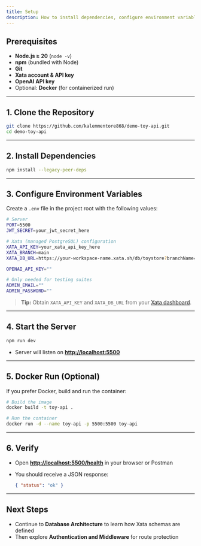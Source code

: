 ```yaml
---
title: Setup
description: How to install dependencies, configure environment variables, and start the backend locally.
---
```


## Prerequisites

- **Node.js ≥ 20** (`node -v`)
- **npm** (bundled with Node)
- **Git**
- **Xata account & API key**
- **OpenAI API key**
- Optional: **Docker** (for containerized run)

---

## 1. Clone the Repository

```bash
git clone https://github.com/kalemmentore868/demo-toy-api.git
cd demo-toy-api
```

---

## 2. Install Dependencies

```bash
npm install --legacy-peer-deps
```

---

## 3. Configure Environment Variables

Create a `.env` file in the project root with the following values:

```bash
# Server
PORT=5500
JWT_SECRET=your_jwt_secret_here

# Xata (managed PostgreSQL) configuration
XATA_API_KEY=your_xata_api_key_here
XATA_BRANCH=main
XATA_DB_URL=https://your-workspace-name.xata.sh/db/toystore?branchName=main

OPENAI_API_KEY=""

# Only needed for testing suites
ADMIN_EMAIL=""
ADMIN_PASSWORD=""
```

> **Tip:** Obtain `XATA_API_KEY` and `XATA_DB_URL` from your [Xata dashboard](https://xata.io).

---

## 4. Start the Server

```bash
npm run dev
```

- Server will listen on **[http://localhost:5500](http://localhost:5500)**

---

## 5. Docker Run (Optional)

If you prefer Docker, build and run the container:

```bash
# Build the image
docker build -t toy-api .

# Run the container
docker run -d --name toy-api -p 5500:5500 toy-api
```

---

## 6. Verify

- Open **[http://localhost:5500/health](http://localhost:5500/health)** in your browser or Postman
- You should receive a JSON response:

  ```json
  { "status": "ok" }
  ```

---

## Next Steps

- Continue to **Database Architecture** to learn how Xata schemas are defined
- Then explore **Authentication and Middleware** for route protection
